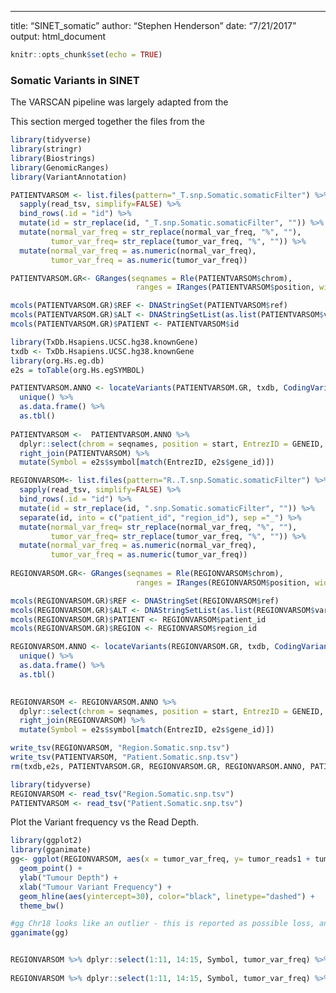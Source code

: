 ---
title: "SINET_somatic"
author: "Stephen Henderson"
date: "7/21/2017"
output: html_document

```r
knitr::opts_chunk$set(echo = TRUE)

```

### Somatic Variants in SINET 

The VARSCAN pipeline was largely adapted from the  

This section merged together the files from the 

```r

library(tidyverse)
library(stringr)
library(Biostrings)
library(GenomicRanges)
library(VariantAnnotation)

PATIENTVARSOM <- list.files(pattern="_T.snp.Somatic.somaticFilter") %>% 
  sapply(read_tsv, simplify=FALSE) %>%
  bind_rows(.id = "id") %>%
  mutate(id = str_replace(id, "_T.snp.Somatic.somaticFilter", "")) %>%
  mutate(normal_var_freq = str_replace(normal_var_freq, "%", ""), 
         tumor_var_freq= str_replace(tumor_var_freq, "%", "")) %>%
  mutate(normal_var_freq = as.numeric(normal_var_freq), 
         tumor_var_freq = as.numeric(tumor_var_freq))

PATIENTVARSOM.GR<- GRanges(seqnames = Rle(PATIENTVARSOM$chrom),
                            ranges = IRanges(PATIENTVARSOM$position, width=1))

mcols(PATIENTVARSOM.GR)$REF <- DNAStringSet(PATIENTVARSOM$ref)
mcols(PATIENTVARSOM.GR)$ALT <- DNAStringSetList(as.list(PATIENTVARSOM$var))
mcols(PATIENTVARSOM.GR)$PATIENT <- PATIENTVARSOM$id

library(TxDb.Hsapiens.UCSC.hg38.knownGene)
txdb <- TxDb.Hsapiens.UCSC.hg38.knownGene
library(org.Hs.eg.db)
e2s = toTable(org.Hs.egSYMBOL) 

PATIENTVARSOM.ANNO <- locateVariants(PATIENTVARSOM.GR, txdb, CodingVariants()) %>%
  unique() %>%
  as.data.frame() %>%
  as.tbl()
  
PATIENTVARSOM <-  PATIENTVARSOM.ANNO %>% 
  dplyr::select(chrom = seqnames, position = start, EntrezID = GENEID, Variant_Type = LOCATION, Variant_Location = LOCSTART) %>%
  right_join(PATIENTVARSOM) %>%
  mutate(Symbol = e2s$symbol[match(EntrezID, e2s$gene_id)])

REGIONVARSOM<- list.files(pattern="R..T.snp.Somatic.somaticFilter") %>% 
  sapply(read_tsv, simplify=FALSE) %>%
  bind_rows(.id = "id") %>%
  mutate(id = str_replace(id, ".snp.Somatic.somaticFilter", "")) %>%
  separate(id, into = c("patient_id", "region_id"), sep ="_") %>%
  mutate(normal_var_freq= str_replace(normal_var_freq, "%", ""), 
         tumor_var_freq= str_replace(tumor_var_freq, "%", "")) %>%
  mutate(normal_var_freq = as.numeric(normal_var_freq), 
         tumor_var_freq = as.numeric(tumor_var_freq))
         
REGIONVARSOM.GR<- GRanges(seqnames = Rle(REGIONVARSOM$chrom),
                            ranges = IRanges(REGIONVARSOM$position, width=1))

mcols(REGIONVARSOM.GR)$REF <- DNAStringSet(REGIONVARSOM$ref)
mcols(REGIONVARSOM.GR)$ALT <- DNAStringSetList(as.list(REGIONVARSOM$var))
mcols(REGIONVARSOM.GR)$PATIENT <- REGIONVARSOM$patient_id
mcols(REGIONVARSOM.GR)$REGION <- REGIONVARSOM$region_id

REGIONVARSOM.ANNO <- locateVariants(REGIONVARSOM.GR, txdb, CodingVariants()) %>%
  unique() %>%
  as.data.frame() %>%
  as.tbl()
  

REGIONVARSOM <- REGIONVARSOM.ANNO %>% 
  dplyr::select(chrom = seqnames, position = start, EntrezID = GENEID, Variant_Type = LOCATION, Variant_Location = LOCSTART) %>%
  right_join(REGIONVARSOM) %>%
  mutate(Symbol = e2s$symbol[match(EntrezID, e2s$gene_id)])

write_tsv(REGIONVARSOM, "Region.Somatic.snp.tsv")
write_tsv(PATIENTVARSOM, "Patient.Somatic.snp.tsv")
rm(txdb,e2s, PATIENTVARSOM.GR, REGIONVARSOM.GR, REGIONVARSOM.ANNO, PATIENTVARSOM.ANNO)
```


```r
library(tidyverse)
REGIONVARSOM <- read_tsv("Region.Somatic.snp.tsv")
PATIENTVARSOM <- read_tsv("Patient.Somatic.snp.tsv")

```

Plot the Variant frequency vs the Read Depth.

```r

library(ggplot2)
library(gganimate)
gg<- ggplot(REGIONVARSOM, aes(x = tumor_var_freq, y= tumor_reads1 + tumor_reads2, frame= chrom)) +
  geom_point() +
  ylab("Tumour Depth") +
  xlab("Tumour Variant Frequency") +
  geom_hline(aes(yintercept=30), color="black", linetype="dashed") +
  theme_bw()

#gg Chr18 looks like an outlier - this is reported as possible loss, and chr4 possible gain look sa little weird
gganimate(gg)


REGIONVARSOM %>% dplyr::select(1:11, 14:15, Symbol, tumor_var_freq) %>% arrange(desc(tumor_var_freq)) %>% filter(tumor_reads2 > 13)
 
REGIONVARSOM %>% dplyr::select(1:11, 14:15, Symbol, tumor_var_freq) %>% arrange(desc(tumor_var_freq)) %>% filter(Symbol =="CDKN1B")
 
 
```

